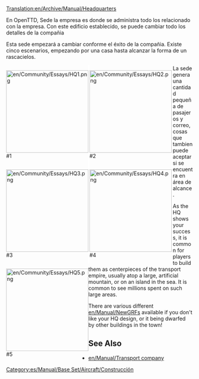 [[Translation:en/Archive/Manual/Headquarters]]

En OpenTTD, Sede la empresa es donde se administra todo los relacionado con la empresa. Con este edificio establecido, se puede cambiar todo los detalles de la compañia 

Esta sede empezará a cambiar conforme el éxito de la compañia. Existe cinco escenarios, empezando por una casa hasta alcanzar la forma de un rascacielos.

<div style="float:left;border-right:3px solid white">[[File:en/Community/Essays/HQ1.png|222px]]<br />#1</div>
<div style="float:left;border-right:3px solid white">[[File:en/Community/Essays/HQ2.png|222px]]<br />#2</div>
<div style="float:left;border-right:3px solid white">[[File:en/Community/Essays/HQ3.png|222px]]<br />#3</div>
<div style="float:left;border-right:3px solid white">[[File:en/Community/Essays/HQ4.png|222px]]<br />#4</div>
<div style="float:left">[[File:en/Community/Essays/HQ5.png|222px]]<br />#5</div>

{{en/-}}

La sede genera una cantidad pequeña de pasajeros y correo, cosas que tambien puede aceptar si se encuentra en área de alcance.

As the HQ shows your success, it is common for players to build them as centerpieces of the transport empire, usually atop a large, artificial mountain, or on an island in the sea. It is common to see millions spent on such large areas.

There are various different [[en/Manual/NewGRF]]s available if you don't like your HQ design, or it being dwarfed by other buildings in the town!
==See Also==
*[[en/Manual/Transport company]]

[[Category:es/Manual/Base Set/Aircraft/Construcción]]